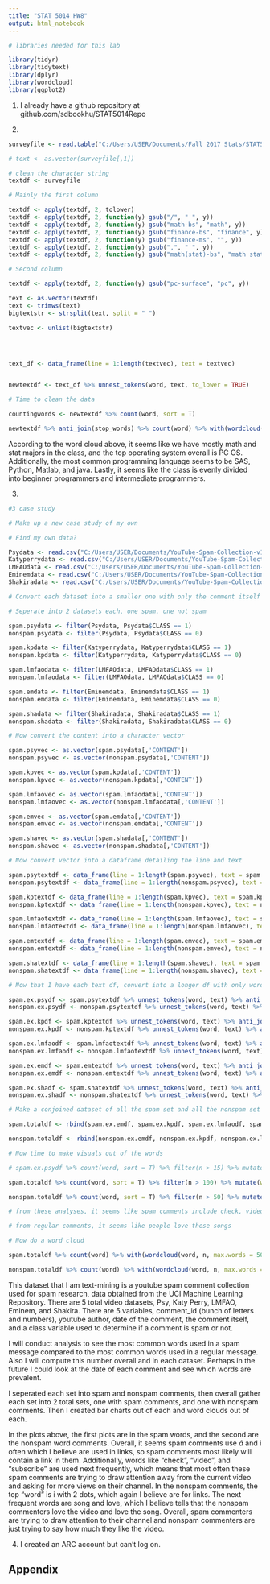 ```yaml
---
title: "STAT 5014 HW8"
output: html_notebook
---
```


```r

# libraries needed for this lab

library(tidyr)
library(tidytext)
library(dplyr)
library(wordcloud)
library(ggplot2)

```

1. I already have a github repository at github.com/sdbookhu/STAT5014Repo


2. 
```r

surveyfile <- read.table("C:/Users/USER/Documents/Fall 2017 Stats/STAT5014/STAT_5014_homework/08_text_mining_Rnotebooks_bash_sed_awk/survey_data.txt", sep = "\t", header = T)

# text <- as.vector(surveyfile[,1])

# clean the character string
textdf <- surveyfile

# Mainly the first column

textdf <- apply(textdf, 2, tolower)
textdf <- apply(textdf, 2, function(y) gsub("/", " ", y))
textdf <- apply(textdf, 2, function(y) gsub("math-bs", "math", y))
textdf <- apply(textdf, 2, function(y) gsub("finance-bs", "finance", y))
textdf <- apply(textdf, 2, function(y) gsub("finance-ms", "", y))
textdf <- apply(textdf, 2, function(y) gsub(",", " ", y))
textdf <- apply(textdf, 2, function(y) gsub("math(stat)-bs", "math stat", y))

# Second column

textdf <- apply(textdf, 2, function(y) gsub("pc-surface", "pc", y))

text <- as.vector(textdf)
text <- trimws(text)
bigtextstr <- strsplit(text, split = " ")

textvec <- unlist(bigtextstr)




text_df <- data_frame(line = 1:length(textvec), text = textvec)


newtextdf <- text_df %>% unnest_tokens(word, text, to_lower = TRUE)

# Time to clean the data

countingwords <- newtextdf %>% count(word, sort = T)

newtextdf %>% anti_join(stop_words) %>% count(word) %>% with(wordcloud(word, n))
```

According to the word cloud above, it seems like we have mostly math and stat majors in the class, and the top operating system overall is PC OS. Additionally, the most common programming language seems to be SAS, Python, Matlab, and java. Lastly, it seems like the class is evenly divided into beginner programmers and intermediate programmers. 

3.

```r
#3 case study

# Make up a new case study of my own

# Find my own data? 

Psydata <- read.csv("C:/Users/USER/Documents/YouTube-Spam-Collection-v1/Youtube01-Psy.csv")
Katyperrydata <- read.csv("C:/Users/USER/Documents/YouTube-Spam-Collection-v1/Youtube02-KatyPerry.csv")
LMFAOdata <- read.csv("C:/Users/USER/Documents/YouTube-Spam-Collection-v1/Youtube03-LMFAO.csv")
Eminemdata <- read.csv("C:/Users/USER/Documents/YouTube-Spam-Collection-v1/Youtube04-Eminem.csv")
Shakiradata <- read.csv("C:/Users/USER/Documents/YouTube-Spam-Collection-v1/Youtube05-Shakira.csv")

# Convert each dataset into a smaller one with only the comment itself

# Seperate into 2 datasets each, one spam, one not spam

spam.psydata <- filter(Psydata, Psydata$CLASS == 1)
nonspam.psydata <- filter(Psydata, Psydata$CLASS == 0)

spam.kpdata <- filter(Katyperrydata, Katyperrydata$CLASS == 1)
nonspam.kpdata <- filter(Katyperrydata, Katyperrydata$CLASS == 0)

spam.lmfaodata <- filter(LMFAOdata, LMFAOdata$CLASS == 1)
nonspam.lmfaodata <- filter(LMFAOdata, LMFAOdata$CLASS == 0)

spam.emdata <- filter(Eminemdata, Eminemdata$CLASS == 1)
nonspam.emdata <- filter(Eminemdata, Eminemdata$CLASS == 0)

spam.shadata <- filter(Shakiradata, Shakiradata$CLASS == 1)
nonspam.shadata <- filter(Shakiradata, Shakiradata$CLASS == 0)

# Now convert the content into a character vector

spam.psyvec <- as.vector(spam.psydata[,'CONTENT'])
nonspam.psyvec <- as.vector(nonspam.psydata[,'CONTENT'])

spam.kpvec <- as.vector(spam.kpdata[,'CONTENT'])
nonspam.kpvec <- as.vector(nonspam.kpdata[,'CONTENT'])

spam.lmfaovec <- as.vector(spam.lmfaodata[,'CONTENT'])
nonspam.lmfaovec <- as.vector(nonspam.lmfaodata[,'CONTENT'])

spam.emvec <- as.vector(spam.emdata[,'CONTENT'])
nonspam.emvec <- as.vector(nonspam.emdata[,'CONTENT'])

spam.shavec <- as.vector(spam.shadata[,'CONTENT'])
nonspam.shavec <- as.vector(nonspam.shadata[,'CONTENT'])

# Now convert vector into a dataframe detailing the line and text

spam.psytextdf <- data_frame(line = 1:length(spam.psyvec), text = spam.psyvec)
nonspam.psytextdf <- data_frame(line = 1:length(nonspam.psyvec), text = nonspam.psyvec)

spam.kptextdf <- data_frame(line = 1:length(spam.kpvec), text = spam.kpvec)
nonspam.kptextdf <- data_frame(line = 1:length(nonspam.kpvec), text = nonspam.kpvec)

spam.lmfaotextdf <- data_frame(line = 1:length(spam.lmfaovec), text = spam.lmfaovec)
nonspam.lmfaotextdf <- data_frame(line = 1:length(nonspam.lmfaovec), text = nonspam.lmfaovec)

spam.emtextdf <- data_frame(line = 1:length(spam.emvec), text = spam.emvec)
nonspam.emtextdf <- data_frame(line = 1:length(nonspam.emvec), text = nonspam.emvec)

spam.shatextdf <- data_frame(line = 1:length(spam.shavec), text = spam.shavec)
nonspam.shatextdf <- data_frame(line = 1:length(nonspam.shavec), text = nonspam.shavec)

# Now that I have each text df, convert into a longer df with only words

spam.ex.psydf <- spam.psytextdf %>% unnest_tokens(word, text) %>% anti_join(stop_words)
nonspam.ex.psydf <- nonspam.psytextdf %>% unnest_tokens(word, text) %>% anti_join(stop_words)

spam.ex.kpdf <- spam.kptextdf %>% unnest_tokens(word, text) %>% anti_join(stop_words)
nonspam.ex.kpdf <- nonspam.kptextdf %>% unnest_tokens(word, text) %>% anti_join(stop_words)

spam.ex.lmfaodf <- spam.lmfaotextdf %>% unnest_tokens(word, text) %>% anti_join(stop_words)
nonspam.ex.lmfaodf <- nonspam.lmfaotextdf %>% unnest_tokens(word, text) %>% anti_join(stop_words)

spam.ex.emdf <- spam.emtextdf %>% unnest_tokens(word, text) %>% anti_join(stop_words)
nonspam.ex.emdf <- nonspam.emtextdf %>% unnest_tokens(word, text) %>% anti_join(stop_words)

spam.ex.shadf <- spam.shatextdf %>% unnest_tokens(word, text) %>% anti_join(stop_words)
nonspam.ex.shadf <- nonspam.shatextdf %>% unnest_tokens(word, text) %>% anti_join(stop_words)

# Make a conjoined dataset of all the spam set and all the nonspam set

spam.totaldf <- rbind(spam.ex.emdf, spam.ex.kpdf, spam.ex.lmfaodf, spam.ex.psydf, spam.ex.shadf)

nonspam.totaldf <- rbind(nonspam.ex.emdf, nonspam.ex.kpdf, nonspam.ex.lmfaodf, nonspam.ex.psydf, nonspam.ex.shadf)

# Now time to make visuals out of the words

# spam.ex.psydf %>% count(word, sort = T) %>% filter(n > 15) %>% mutate(word =reorder(word, n)) %>% ggplot(aes(word, n)) + geom_col() + xlab(NULL) + coord_flip()

spam.totaldf %>% count(word, sort = T) %>% filter(n > 100) %>% mutate(word =reorder(word, n)) %>% ggplot(aes(word, n)) + geom_col() + xlab(NULL) + coord_flip()

nonspam.totaldf %>% count(word, sort = T) %>% filter(n > 50) %>% mutate(word =reorder(word, n)) %>% ggplot(aes(word, n)) + geom_col() + xlab(NULL) + coord_flip()

# from these analyses, it seems like spam comments include check, video, subscribe, 39, br and channel. Br includes something from html so it may be easy to see why this is spam

# from regular comments, it seems like people love these songs

# Now do a word cloud

spam.totaldf %>% count(word) %>% with(wordcloud(word, n, max.words = 50))

nonspam.totaldf %>% count(word) %>% with(wordcloud(word, n, max.words = 50))
```

This dataset that I am text-mining is a youtube spam comment collection used for spam research, data obtained from the UCI Machine Learning Repository. There are 5 total video datasets, Psy, Katy Perry, LMFAO, Eminem, and Shakira. There are 5 variables, comment_id (bunch of letters and numbers), youtube author, date of the comment, the comment itself, and a class variable used to determine if a comment is spam or not. 

I will conduct analysis to see the most common words used in a spam message compared to the most common words used in a regular message. Also I will compute this number overall and in each dataset. Perhaps in the future I could look at the date of each comment and see which words are prevalent. 

I seperated each set into spam and nonspam comments, then overall gather each set into 2 total sets, one with spam comments, and one with nonspam comments. Then I created bar charts out of each and word clouds out of each. 

In the plots above, the first plots are in the spam words, and the second are the nonspam word comments. Overall, it seems spam comments use $\hat{a}$ and i often which I believe are used in links, so spam comments most likely will contain a link in them. Additionally, words like "check", "video", and "subscribe" are used next frequently, which means that most often these spam comments are trying to draw attention away from the current video and asking for more views on their channel. In the nonspam comments, the top "word" is i with 2 dots, which again I believe are for links. The next frequent words are song and love, which I believe tells that the nonspam commenters love the video and love the song. Overall, spam commenters are trying to draw attention to their channel and nonspam commenters are just trying to say how much they like the video.

4. I created an ARC account but can't log on. 

## Appendix

```r

```